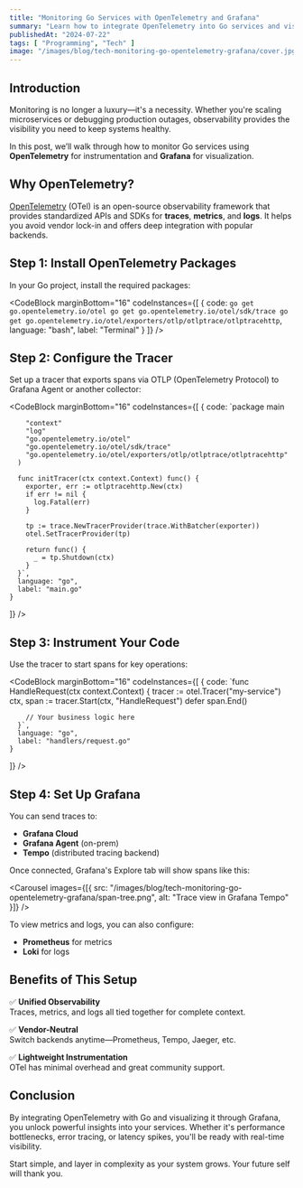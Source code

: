 ```yaml
---
title: "Monitoring Go Services with OpenTelemetry and Grafana"
summary: "Learn how to integrate OpenTelemetry into Go services and visualize metrics, traces, and logs in Grafana for real-time observability."
publishedAt: "2024-07-22"
tags: [ "Programming", "Tech" ]
image: "/images/blog/tech-monitoring-go-opentelemetry-grafana/cover.jpg"
---
```


## Introduction

Monitoring is no longer a luxury—it's a necessity. Whether you're scaling microservices or debugging production outages, observability provides the visibility you need to keep systems healthy.

In this post, we’ll walk through how to monitor Go services using **OpenTelemetry** for instrumentation and **Grafana** for visualization.

## Why OpenTelemetry?

[OpenTelemetry](https://opentelemetry.io) (OTel) is an open-source observability framework that provides standardized APIs and SDKs for **traces**, **metrics**, and **logs**. It helps you avoid vendor lock-in and offers deep integration with popular backends.

## Step 1: Install OpenTelemetry Packages

In your Go project, install the required packages:

<CodeBlock
  marginBottom="16"
  codeInstances={[
    {
      code:
        `go get go.opentelemetry.io/otel
         go get go.opentelemetry.io/otel/sdk/trace
         go get go.opentelemetry.io/otel/exporters/otlp/otlptrace/otlptracehttp`,
      language: "bash",
      label: "Terminal"
    }
  ]}
/>

## Step 2: Configure the Tracer

Set up a tracer that exports spans via OTLP (OpenTelemetry Protocol) to Grafana Agent or another collector:

<CodeBlock
  marginBottom="16"
  codeInstances={[
    {
      code:
      `package main

        "context"
        "log"
        "go.opentelemetry.io/otel"
        "go.opentelemetry.io/otel/sdk/trace"
        "go.opentelemetry.io/otel/exporters/otlp/otlptrace/otlptracehttp"
      )

      func initTracer(ctx context.Context) func() {
        exporter, err := otlptracehttp.New(ctx)
        if err != nil {
          log.Fatal(err)
        }

        tp := trace.NewTracerProvider(trace.WithBatcher(exporter))
        otel.SetTracerProvider(tp)

        return func() {
          _ = tp.Shutdown(ctx)
        }
      }`,
      language: "go",
      label: "main.go"
    }
  ]}
/>

## Step 3: Instrument Your Code

Use the tracer to start spans for key operations:

<CodeBlock
  marginBottom="16"
  codeInstances={[
    {
      code:
      `func HandleRequest(ctx context.Context) {
        tracer := otel.Tracer("my-service")
        ctx, span := tracer.Start(ctx, "HandleRequest")
        defer span.End()

        // Your business logic here
      }`,
      language: "go",
      label: "handlers/request.go"
    }
  ]}
/>

## Step 4: Set Up Grafana

You can send traces to:

- **Grafana Cloud**
- **Grafana Agent** (on-prem)
- **Tempo** (distributed tracing backend)

Once connected, Grafana's Explore tab will show spans like this:

<Carousel
  images={[{ src: "/images/blog/tech-monitoring-go-opentelemetry-grafana/span-tree.png", alt: "Trace view in Grafana Tempo" }]}
/>

To view metrics and logs, you can also configure:

- **Prometheus** for metrics
- **Loki** for logs

## Benefits of This Setup

✅ **Unified Observability**  
Traces, metrics, and logs all tied together for complete context.

✅ **Vendor-Neutral**  
Switch backends anytime—Prometheus, Tempo, Jaeger, etc.

✅ **Lightweight Instrumentation**  
OTel has minimal overhead and great community support.

## Conclusion

By integrating OpenTelemetry with Go and visualizing it through Grafana, you unlock powerful insights into your services. Whether it's performance bottlenecks, error tracing, or latency spikes, you'll be ready with real-time visibility.

Start simple, and layer in complexity as your system grows. Your future self will thank you.